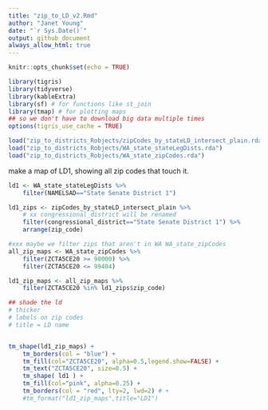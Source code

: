 ```yaml
---
title: "zip_to_LD_v2.Rmd"
author: "Janet Young"
date: "`r Sys.Date()`"
output: github_document
always_allow_html: true
---
```




```r
knitr::opts_chunk$set(echo = TRUE)

library(tigris)
library(tidyverse)
library(kableExtra)
library(sf) # for functions like st_join
library(tmap) # for plotting maps
## so we don't have to download big data multiple times
options(tigris_use_cache = TRUE)

load("zip_to_districts_Robjects/zipCodes_by_stateLD_intersect_plain.rda")
load("zip_to_districts_Robjects/WA_state_stateLegDists.rda")
load("zip_to_districts_Robjects/WA_state_zipCodes.rda")
```

make a map of LD1, showing all zip codes that touch it.

```r

ld1 <- WA_state_stateLegDists %>% 
    filter(NAMELSAD=="State Senate District 1")

ld1_zips <- zipCodes_by_stateLD_intersect_plain %>% 
    # xx congressional_district will be renamed
    filter(congressional_district=="State Senate District 1") %>% 
    arrange(zip_code)

#xxx maybe we filter zips that aren't in WA WA_state_zipCodes
all_zip_maps <- WA_state_zipCodes %>% 
    filter(ZCTA5CE20 >= 98000) %>% 
    filter(ZCTA5CE20 <= 99404)

ld1_zip_maps <- all_zip_maps %>% 
    filter(ZCTA5CE20 %in% ld1_zips$zip_code)
```

```r
## shade the ld
# thicker 
# labels on zip codes
# title = LD name


tm_shape(ld1_zip_maps) +
    tm_borders(col = "blue") +
    tm_fill(col="ZCTA5CE20", alpha=0.5,legend.show=FALSE) +
    tm_text("ZCTA5CE20", size=0.5) +
    tm_shape( ld1 ) +  
    tm_fill(col="pink", alpha=0.25) +
    tm_borders(col = "red", lty=2, lwd=2) # +
    #tm_format("ld1_zip_maps",title="LD1")
    

```